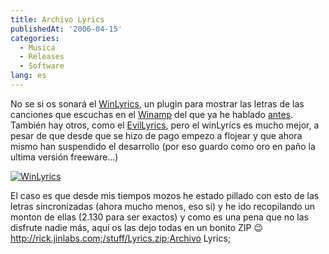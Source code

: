 ```yaml
---
title: Archivo Lyrics
publishedAt: '2006-04-15'
categories:
  - Musica
  - Releases
  - Software
lang: es
---
```


No se si os sonará el [WinLyrics](http://www.winlyrics.com/), un plugin para mostrar las letras de las canciones que escuchas en el [Winamp](http://www.winamp.com/) del que ya he hablado [antes](http://rick.jinlabs.com/archivos/2005/01/10/traducciones/). También hay otros, como el [EvilLyrics](http://www.evillabs.sk/evillyrics/), pero el winLyrics es mucho mejor, a pesar de que desde que se hizo de pago empezo a flojear y que ahora mismo han suspendido el desarrollo (por eso guardo como oro en paño la ultima versión freeware...)

[![WinLyrics](/static/images/legacy/wlsst.png)](/static/images/legacy/wlss.png 'WinLyrics')

El caso es que desde mis tiempos mozos he estado pillado con esto de las letras sincronizadas (ahora mucho menos, eso si) y he ido recopilando un monton de ellas (2.130 para ser exactos) y como es una pena que no las disfrute nadie más, aquí os las dejo todas en un bonito ZIP 😉 http://rick.jinlabs.com;/stuff/Lyrics.zip;Archivo Lyrics;
